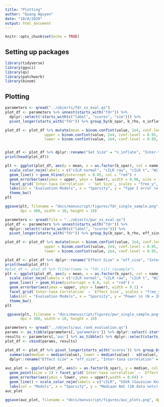 ```yaml
---
title: "Plotting"
author: "Quang Nguyen"
date: "10/8/2020"
output: html_document
---
```


```r
knitr::opts_chunk$set(echo = TRUE)
```

## Setting up packages  
```r
library(tidyverse)
library(ggsci)
library(qs)
library(patchwork)
library(binom)
```

## Plotting  

```r
parameters <- qread("../objects/fdr_ss_eval.qs")
plot_df <- parameters %>% unnest(starts_with("fdr")) %>% 
  dplyr::select(!starts_with(c("label", "scores", "sim"))) %>% 
  pivot_longer(starts_with("fdr")) %>% group_by(b_spar, b_rho, n_inflate, name)

plot_df <- plot_df %>% mutate(mean = binom.confint(value, 2e4, conf.level = 0.95, methods = "ac")$mean, 
                  upper = binom.confint(value, 2e4, conf.level = 0.95, methods = "ac")$upper,
                  lower = binom.confint(value, 2e4, conf.level = 0.95, methods = "ac")$lower)


plot_df <- plot_df %>% dplyr::rename("Set Size" = "n_inflate", "Inter-taxa Correlation" = "b_rho")
print(head(plot_df))

plt <- ggplot(plot_df, aes(y = mean, x = as.factor(b_spar), col = name, group = name)) + geom_point() +
  scale_color_nejm(labels = c("cILR normal", "cILR raw", "cILR t", "Wilcoxon Rank Sum")) + 
  geom_line() + geom_hline(yintercept = 0.05, col = "red") +
  geom_errorbar(aes(ymax = upper, ymin = lower), width = 0.06, size = 1) +
  facet_grid(`Inter-taxa Correlation` ~ `Set Size`, scales = "free_y", labeller = label_both) +
  labs(col = "Evaluation Models", x = "Sparsity", y = "Type I error \n (N = 20,000, alpha = 0.05)") + 
  theme_bw()
plt

ggsave(plt, filename = "docs/manuscript/figures/fdr_single_sample.png", 
       dpi = 300, width = 10, height = 10)
```

```r

parameters <- qread(file = "../objects/pwr_ss_eval.qs")
plot_df <- parameters %>% unnest(starts_with("fdr")) %>% 
  dplyr::select(!starts_with(c("label", "scores"))) %>% 
  pivot_longer(starts_with("fdr")) %>% group_by(b_spar, b_rho, eff_size, name)

plot_df <- plot_df %>% mutate(mean = binom.confint(value, 2e4, conf.level = 0.95, methods = "ac")$mean, 
                  upper = binom.confint(value, 2e4, conf.level = 0.95, methods = "wilson")$upper,
                  lower = binom.confint(value, 2e4, conf.level = 0.95, methods = "wilson")$lower)

plot_df <- plot_df %>% dplyr::rename("Effect Size" = "eff_size", "Inter-taxa Correlation" = "b_rho")
print(head(plot_df))
#plot_df <- plot_df %>% filter(name != "fdr_cilr_resample")
plt <- ggplot(plot_df, aes(y = mean, x = as.factor(b_spar), col = name, group = name)) + geom_point() +
  scale_color_nejm(labels = c("cILR normal", "cILR raw", "cILR t", "Wilcoxon Rank Sum")) + 
  geom_line() + geom_hline(yintercept = 0.8, col = "red") +
  geom_errorbar(aes(ymax = upper, ymin = lower), width = 0.1) +
  facet_grid(`Inter-taxa Correlation` ~ `Effect Size`, scales = "free_y", labeller = label_both) +
  labs(col = "Evaluation Models", x = "Sparsity", y = "Power \n (N = 20000, alpha = 0.05)") + 
  theme_bw()
plt

 ggsave(plt, filename = "docs/manuscript/figures/pwr_single_sample.png", 
       dpi = 300, width = 10, height = 10)
```





```r
parameters <- qread("../objects/auc_rank_evaluation.qs")
params <- as_tibble(parameters[,'parameters']) %>% dplyr::select(-starts_with('scores'))
results <- parameters[,'auc'] %>% as_tibble() %>% dplyr::select(starts_with('scores'))
plot_df <- cbind(params, results)

plot_df <- plot_df %>% pivot_longer(starts_with('scores')) %>% group_by(b_spar, b_rho, eff_size, name) %>% 
  summarise(median = median(value), lower = median(value) - sd(value), upper = median(value) + sd(value)) %>% 
  dplyr::rename("Effect Size" = "eff_size", "Inter-taxa correlation" = "b_rho")
  
auc_plot <- ggplot(plot_df, aes(x = as.factor(b_spar), y = median, col = name, group = name)) + geom_hline(yintercept = 0.8, col = "red") + 
  geom_point(size = 2) + facet_grid(`Inter-taxa correlation` ~ `Effect Size`, labeller = label_both) + theme_bw() +
  geom_errorbar(aes(ymin = lower, ymax = upper),width = 0.04) + 
  geom_line() + scale_color_nejm(labels = c("cILR", "GSVA (Gaussian Kernel)", "GSVA (Poisson Kernel)", "Proportions","ssGSEA")) + 
  labs(col = "Models", x = "Sparsity", y = "Mediaan AUC (10 data sets) with HD intervals")
auc_plot

ggsave(auc_plot, filename = "docs/manuscript/figures/auc_plots.png", dpi = 300, width = 10, height = 10)


```